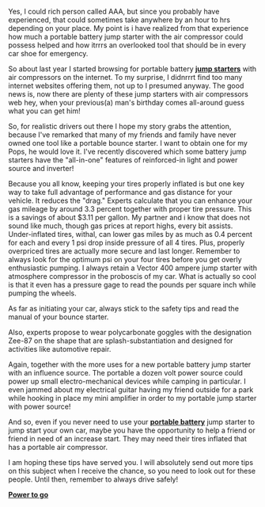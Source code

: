 Yes, I could rich person called AAA, but since you probably have experienced, that could sometimes take anywhere by an hour to hrs depending on your place. My point is i have realized from that experience how much a portable battery jump starter with the air compressor could possess helped and how itrrrs an overlooked tool that should be in every car shoe for emergency.

So about last year I started browsing for portable battery [http://poweronthego.info/atd-tools-5928-12-v-1700-peak-amp-jumpstart/ '''jump starters'''] with air compressors on the internet. To my surprise, I didnrrrt find too many internet websites offering them, not up to I presumed anyway. The good news is, now there are plenty of these jump starters with air compressors web hey, when your previous(a) man's birthday comes all-around guess what you can get him!

So, for realistic drivers out there I hope my story grabs the attention, because I've remarked that many of my friends and family have never owned one tool like a portable bounce starter. I want to obtain one for my Pops, he would love it. I've recently discovered which some battery jump starters have the "all-in-one" features of reinforced-in light and power source and inverter!

Because you all know, keeping your tires properly inflated is but one key way to take full advantage of performance and gas distance for your vehicle. It reduces the "drag." Experts calculate that you can enhance your gas mileage by around 3.3 percent together with proper tire pressure. This is a savings of about $3.11 per gallon. My partner and i
know that does not sound like much, though gas prices at report highs, every bit assists. Under-inflated tires, withal, can lower gas miles by as much as 0.4 percent for each and every 1 psi drop inside pressure of all 4 tires. Plus, properly overpriced tires are actually more secure and last longer. Remember to always look for the optimum psi on your four tires before you get overly enthusiastic pumping. I always retain a Vector 400 ampere jump starter with atmosphere compressor in the proboscis of my car. What is actually so cool is that it even has a pressure gage to read the pounds per square inch while pumping the wheels.

As far as initiating your car, always stick to the safety tips and read the manual of your bounce starter.

Also, experts propose to wear polycarbonate goggles with the designation Zee-87 on the shape that are splash-substantiation and designed for activities like automotive repair.

Again, together with the more uses for a new portable battery jump starter with an influence source. The portable a dozen volt power source could power up small electro-mechanical devices while camping in particular. I even jammed about my electrical guitar having my friend outside for a park while hooking in place my mini amplifier in order to my portable jump starter with power source!

And so, even if you never need to use your [http://poweronthego.info/go-power-gp-300-300-watt-modified-sine-wave-inverter/ '''portable battery'''] jump starter to jump start your own car, maybe you have the opportunity to help a friend or friend in need of an increase start. They may need their tires inflated that has a portable air compressor.

I am hoping these tips have served you. I will absolutely send out more tips on this subject when I receive the chance, so you need to look out for these people. Until then, remember to always drive safely!

[http://poweronthego.info/ '''Power to go''']
